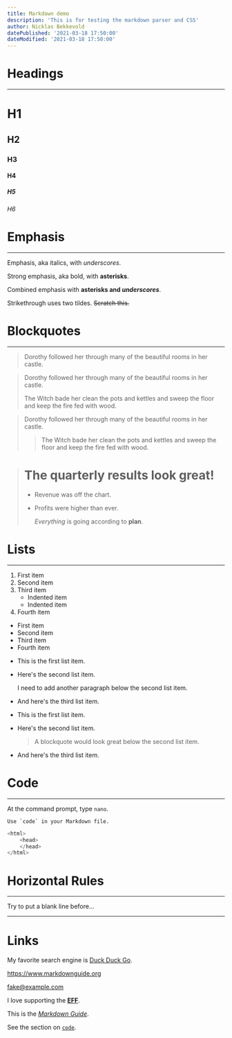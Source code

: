 ```yaml
---
title: Markdown demo
description: 'This is for testing the markdown parser and CSS'
author: Nicklas Bekkevold
datePublished: '2021-03-18 17:50:00'
dateModified: '2021-03-18 17:50:00'
---
```


# Headings

---

# H1

## H2

### H3

#### H4

##### H5

###### H6

# Emphasis

---

Emphasis, aka italics, with _underscores_.

Strong emphasis, aka bold, with **asterisks**.

Combined emphasis with **asterisks and _underscores_**.

Strikethrough uses two tildes. ~~Scratch this.~~

# Blockquotes

---

> Dorothy followed her through many of the beautiful rooms in her castle.

> Dorothy followed her through many of the beautiful rooms in her castle.
>
> The Witch bade her clean the pots and kettles and sweep the floor and keep the fire fed with wood.

> Dorothy followed her through many of the beautiful rooms in her castle.
>
> > The Witch bade her clean the pots and kettles and sweep the floor and keep the fire fed with wood.

> # The quarterly results look great!
>
> - Revenue was off the chart.
> - Profits were higher than ever.
>
>   _Everything_ is going according to **plan**.

# Lists

---

1. First item
2. Second item
3. Third item
   - Indented item
   - Indented item
4. Fourth item

- First item
- Second item
- Third item
- Fourth item

* This is the first list item.
* Here's the second list item.

  I need to add another paragraph below the second list item.

* And here's the third list item.

- This is the first list item.
- Here's the second list item.

  > A blockquote would look great below the second list item.

- And here's the third list item.

# Code

---

At the command prompt, type `nano`.

`` Use `code` in your Markdown file. ``

```python
<html>
    <head>
    </head>
</html>
```

# Horizontal Rules

---

Try to put a blank line before...

---

# Links

My favorite search engine is [Duck Duck Go](https://duckduckgo.com).

<https://www.markdownguide.org>

<fake@example.com>

I love supporting the **[EFF](https://eff.org)**.

This is the _[Markdown Guide](https://www.markdownguide.org)_.

See the section on [`code`](#code).
